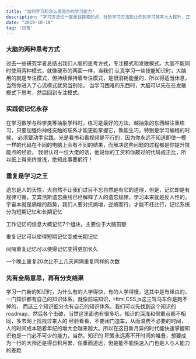 ```yaml
---
title: "如何学习和怎么提高你的学习能力"
description: "学习方法论一直是我探索的点，好的学习方法能让你的学习效率大大提升，正如小说中的武功秘籍和内功心法，各门各派，都有自己的心得和套路，学习方法同样也是千秋百态，适合自己的才是最好的，这里，我总结了自己的一些学习心得"
date: "2019-10-18"
tag: '日常' 
---
```


### 大脑的两种思考方式

过去一些研究学者总结出我们人脑的思考方式，专注模式和发散模式。大脑不能同时使用两种模式，就像硬币的两面一样，当我们
认真学习一些技能知识时，大脑用的就是专注模式，但持续保持着专注模式，是很消耗能量的，所以得适当休息，当然你进入了心流模式就另当别论。
当学习困难的东西时，大脑可以先在在发散模式下思考，然后回到专注模式。

### 实践使记忆永存

在学习数学与科学类等抽象学科时，练习是最好的方法，越抽象的东西越注重练习，只要加强你神经突触的联系才能更能掌握它，孰能生巧，特别是学习编程的时候，
必须要动手实践，光是看书和看视频是不行的，因为你永远不知道即使一模一样的代码在不同的电脑上会有不同的结果，而解决这些问题的过程都是你提升技能点的经验，
我很认可一位大佬的话，他说你的工资和你敲过的代码成正比，所以纸上得来终觉浅，绝知此事要躬行！

### 重复是学习之王

遗忘是人的天性，大自然不让我们过目不忘自然是有它的道理，但是，记忆却是有规律可循，艾宾浩斯遗忘曲线已经解释了人的遗忘规律，学习本来就是反人性的，
宇宙本就是熵增的趋势，我们人要对抗熵增，逆熵而行，才能不枉此行，记忆系统分为短期记忆和长期记忆

工作记忆的信息大概记忆7个组块，主要位于大脑前额

重复记忆可以使得短期记忆变成长期记忆

间隔重复记忆可以使得记忆变得更加长久

一个晚上重复20次比不上几天间隔重复同样的次数

### 先有全局意思，再有分支结果

学习一门新的知识时，为什么有的人学得快，有的人学得慢，这其中是有缘由的，一门知识都有自己的知识体系，就像前端知识，Html,CSS,js这三驾马车你是跑不掉的，
而这三个知识细分也有自己的知识体系，我们可以先找到这个知识的roadmap，然后各个击破，当然这里面也有很多坑，知识的深浅和侧重点都不相同，多去网上找找过来人的
经验看看，不要闭门造车，从而浪费不必要的时间，人的时间成本随着年纪的增大会越来越大。所以在这日新月异的时代能快速掌握知识也是一门必不可少的能力，当然，知识的
积累永远离不开时间的堆叠，想要成为一行的大师还是得日积月累，任重而道远，但是能不能快速入门也是人与人能力的差距

